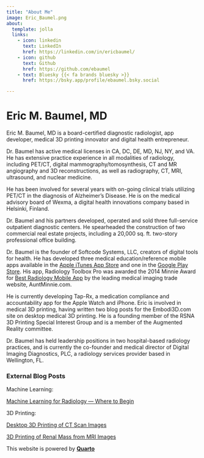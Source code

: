 ```yaml
---
title: "About Me"
image: Eric_Baumel.png
about:
  template: jolla
  links:
    - icon: linkedin
      text: LinkedIn
      href: https://linkedin.com/in/ericbaumel/
    - icon: github
      text: Github
      href: https://github.com/ebaumel
    - text: Bluesky {{< fa brands bluesky >}}
      href: https://bsky.app/profile/ebaumel.bsky.social

---
```

# Eric M. Baumel, MD
Eric M. Baumel, MD is a board-certified diagnostic radiologist, app developer, medical 3D printing innovator and digital health entrepreneur.

Dr. Baumel has active medical licenses in CA, DC, DE, MD, NJ, NY, and VA. He has extensive practice experience in all modalities of radiology, including PET/CT, digital mammography/tomosynthesis, CT and MR angiography and 3D reconstructions, as well as radiography, CT, MRI, ultrasound, and nuclear medicine.

He has been involved for several years with on-going clinical trials utilizing PET/CT in the diagnosis of Alzheimer’s Disease. He is on the medical advisory board of Wexma, a digital health innovations company based in Helsinki, Finland.

Dr. Baumel and his partners developed, operated and sold three full-service outpatient diagnostic centers. He spearheaded the construction of two commercial real estate projects, including a 20,000 sq. ft. two-story professional office building.

Dr. Baumel is the founder of Softcode Systems, LLC, creators of digital tools for health. He has developed three medical education/reference mobile apps available in the [Apple iTunes App Store](https://apps.apple.com/us/developer/softcode-systems-inc/id415176376) and one in the [Google Play Store](https://play.google.com/store/apps/details?id=com.softcode.ebaumel.radiologytoolbox&hl=en_US). His app, Radiology Toolbox Pro was awarded the 2014 Minnie Award for [Best Radiology Mobile App](https://www.auntminnie.com/index.aspx?sec=rca&sub=rsna_2014&pag=pho&photoID=2117) by the leading medical imaging trade website, AuntMinnie.com.

He is currently developing Tap-Rx, a medication compliance and accountability app for the Apple Watch and iPhone. Eric is involved in medical 3D printing, having written two blog posts for the Embodi3D.com site on desktop medical 3D printing. He is a founding member of the RSNA 3D Printing Special Interest Group and is a member of the Augmented Reality committee.

Dr. Baumel has held leadership positions in two hospital-based radiology practices, and is currently the co-founder and medical director of Digital Imaging Diagnostics, PLC, a radiology services provider based in Wellington, FL.



### External Blog Posts

Machine Learning:

[Machine Learning for Radiology — Where to Begin](https://towardsdatascience.com/machine-learning-for-radiology-where-to-begin-3a205db8718f)


3D Printing:

[Desktop 3D Printing of CT Scan Images](https://www.embodi3d.com/blogs/entry/124-desktop-3d-printing-of-ct-scan-images/)   

[3D Printing of Renal Mass from MRI Images](https://www.embodi3d.com/blogs/entry/268-3d-printing-of-renal-mass-from-mri-images/)



This website is powered by **[Quarto](https://quarto.org)**
